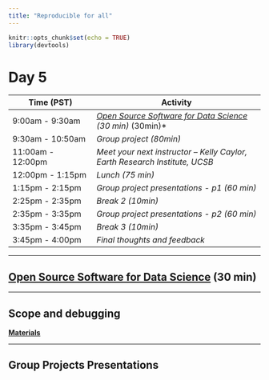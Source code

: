 ```yaml
---
title: "Reproducible for all"
---
```


```r
knitr::opts_chunk$set(echo = TRUE)
library(devtools)
``` 

# Day 5

| **Time (PST)**    | **Activity**                        |
|-------------------|-------------------------------------|
| 9:00am - 9:30am   | *[Open Source Software for Data Science](https://www.rstudio.com/resources/rstudioconf-2020/open-source-software-for-data-science/) (30 min)*  (30min)*             |
| 9:30am - 10:50am  | *Group project (80min)* |
| 11:00am - 12:00pm | *Meet your next instructor  --  Kelly Caylor,  Earth Research Institute, UCSB* |
| 12:00pm - 1:15pm  | *Lunch (75 min)*                    |
| 1:15pm - 2:15pm   | *Group project presentations - p1 (60 min)*|
| 2:25pm - 2:35pm   |  *Break 2 (10min)* 
| 2:35pm - 3:35pm   | *Group project presentations - p2 (60 min)* |
| 3:35pm - 3:45pm   | *Break 3 (10min)* 
| 3:45pm - 4:00pm   | *Final thoughts and feedback*     |

---


## [Open Source Software for Data Science](https://www.rstudio.com/resources/rstudioconf-2020/open-source-software-for-data-science/) (30 min)


---

## Scope and debugging

[**Materials**](rstudio_debbugging.html)

---

## Group Projects Presentations




